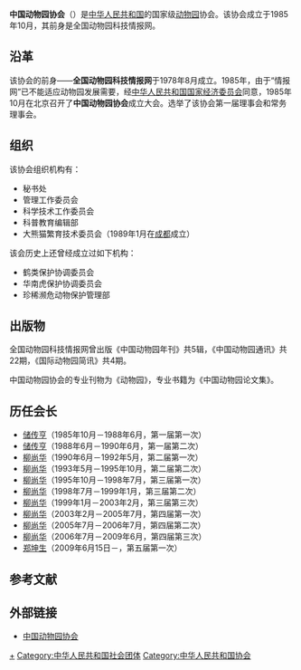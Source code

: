 '''中国动物园协会'''（{{lang-en|Chinese Association of Zoological Gardens}}）是[[中华人民共和国|中华人民共和国]]的国家级[[动物园|动物园]]协会。该协会成立于1985年10月，其前身是全国动物园科技情报网。

==沿革==
该协会的前身——'''全国动物园科技情报网'''于1978年8月成立。1985年，由于“情报网”已不能适应动物园发展需要，经[[中华人民共和国国家经济委员会|中华人民共和国国家经济委员会]]同意，1985年10月在北京召开了'''中国动物园协会'''成立大会。选举了该协会第一届理事会和常务理事会。

==组织==
该协会组织机构有：
*秘书处
*管理工作委员会
*科学技术工作委员会
*科普教育编辑部
*大熊猫繁育技术委员会（1989年1月在[[成都|成都]]成立）

该会历史上还曾经成立过如下机构：
*鹤类保护协调委员会
*华南虎保护协调委员会
*珍稀濒危动物保护管理部

==出版物==
全国动物园科技情报网曾出版《中国动物园年刊》共5辑，《中国动物园通讯》共22期，《国际动物园简讯》共4期。

中国动物园协会的专业刊物为《动物园》，专业书籍为《中国动物园论文集》。

==历任会长==
*[[储传亨|储传亨]]（1985年10月－1988年6月，第一届第一次）
*[[储传亨|储传亨]]（1988年6月－1990年6月，第一届第二次） 
*[[柳尚华|柳尚华]]（1990年6月－1992年5月，第二届第一次）  
*[[柳尚华|柳尚华]]（1993年5月－1995年10月，第二届第二次）  
*[[柳尚华|柳尚华]]（1995年10月－1998年7月，第三届第一次）  
*[[柳尚华|柳尚华]]（1998年7月－1999年1月，第三届第二次）  
*[[柳尚华|柳尚华]]（1999年1月－2003年2月，第三届第三次）   
*[[柳尚华|柳尚华]]（2003年2月－2005年7月，第四届第一次）   
*[[柳尚华|柳尚华]]（2005年7月－2006年7月，第四届第二次）   
*[[柳尚华|柳尚华]]（2006年7月－2009年6月，第四届第三次） 
*[[郑坤生|郑坤生]]（2009年6月15日－，第五届第一次）

==参考文献==
{{reflist}}

==外部链接==
*[http://www.cazg.org.cn/ 中国动物园协会]{{Wayback|url=http://www.cazg.org.cn/ |date=20180411211537 }}

[[Category:中国动物园|+]]
[[Category:中华人民共和国社会团体|Category:中华人民共和国社会团体]]
[[Category:中华人民共和国协会|Category:中华人民共和国协会]]